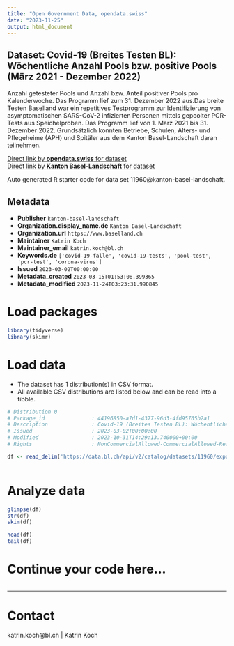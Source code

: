 ```yaml
---
title: "Open Government Data, opendata.swiss"
date: "2023-11-25"
output: html_document
---
```


## Dataset: Covid-19 (Breites Testen BL): Wöchentliche Anzahl Pools bzw. positive Pools (März 2021 - Dezember 2022)

Anzahl getesteter Pools und Anzahl bzw. Anteil positiver Pools pro Kalenderwoche. Das Programm lief zum 31. Dezember 2022 aus.Das breite Testen Baselland war ein repetitives Testprogramm zur Identifizierung von asymptomatischen SARS-CoV-2 infizierten Personen mittels gepoolter PCR-Tests aus Speichelproben. Das Programm lief von 1. März 2021 bis 31. Dezember 2022. Grundsätzlich konnten Betriebe, Schulen, Alters- und Pflegeheime (APH) und Spitäler aus dem Kanton Basel-Landschaft daran teilnehmen.

[Direct link by **opendata.swiss** for dataset](https://opendata.swiss/de/dataset/covid-19-breites-testen-bl-wochentliche-anzahl-pools-bzw-positive-pools-ab-marz-2021)<br>
[Direct link by **Kanton Basel-Landschaft** for dataset](https://data.bl.ch/explore/dataset/11960/)

Auto generated R starter code for data set 11960@kanton-basel-landschaft.

## Metadata

- **Publisher** `kanton-basel-landschaft`
- **Organization.display_name.de** `Kanton Basel-Landschaft`
- **Organization.url** `https://www.baselland.ch`
- **Maintainer** `Katrin Koch`
- **Maintainer_email** `katrin.koch@bl.ch`
- **Keywords.de** `['covid-19-falle', 'covid-19-tests', 'pool-test', 'pcr-test', 'corona-virus']`
- **Issued** `2023-03-02T00:00:00`
- **Metadata_created** `2023-03-15T01:53:08.399365`
- **Metadata_modified** `2023-11-24T03:23:31.990845`


# Load packages

```r

library(tidyverse)
library(skimr)

```

# Load data

-   The dataset has 1 distribution(s) in CSV format.
-   All available CSV distributions are listed below and can be read into a tibble.

```r

# Distribution 0
# Package_id               : 44196850-a7d1-4377-96d3-4fd95765b2a1
# Description              : Covid-19 (Breites Testen BL): Wöchentliche Anzahl Pools bzw. positive Pools (März 2021 - Dezember 2022) (csv)
# Issued                   : 2023-03-02T00:00:00
# Modified                 : 2023-10-31T14:29:13.740000+00:00
# Rights                   : NonCommercialAllowed-CommercialAllowed-ReferenceRequired

df <- read_delim('https://data.bl.ch/api/v2/catalog/datasets/11960/exports/csv')



```

# Analyze data

```r

glimpse(df)
str(df)
skim(df)

head(df)
tail(df)

```

# Continue your code here...

```r

```

------------------------------------------------------------------------

# Contact

katrin.koch@bl.ch | Katrin Koch
